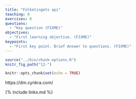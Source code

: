 ```yaml
---
title: "Folketingets api"
teaching: 0
exercises: 0
questions:
  - "Key question (FIXME)"
objectives:
  - "First learning objective. (FIXME)"
keypoints:
  - "First key point. Brief Answer to questions. (FIXME)"
---
```


```r
source("../bin/chunk-options.R")
knitr_fig_path("12-")
```

```r
knitr::opts_chunk$set(echo = TRUE)
```

https://dm.cynkra.com/


{% include links.md %}